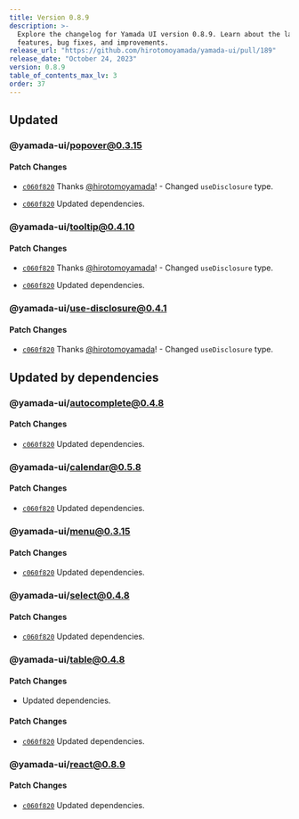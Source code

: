 ```yaml
---
title: Version 0.8.9
description: >-
  Explore the changelog for Yamada UI version 0.8.9. Learn about the latest
  features, bug fixes, and improvements.
release_url: "https://github.com/hirotomoyamada/yamada-ui/pull/189"
release_date: "October 24, 2023"
version: 0.8.9
table_of_contents_max_lv: 3
order: 37
---
```


## Updated

### @yamada-ui/popover@0.3.15

#### Patch Changes

- [`c060f820`](https://github.com/hirotomoyamada/yamada-ui/commit/c060f8203c8a0a4d13d38bef643fc0f719380f22) Thanks [@hirotomoyamada](https://github.com/hirotomoyamada)! - Changed `useDisclosure` type.

- [`c060f820`](https://github.com/hirotomoyamada/yamada-ui/commit/c060f8203c8a0a4d13d38bef643fc0f719380f22) Updated dependencies.

### @yamada-ui/tooltip@0.4.10

#### Patch Changes

- [`c060f820`](https://github.com/hirotomoyamada/yamada-ui/commit/c060f8203c8a0a4d13d38bef643fc0f719380f22) Thanks [@hirotomoyamada](https://github.com/hirotomoyamada)! - Changed `useDisclosure` type.

- [`c060f820`](https://github.com/hirotomoyamada/yamada-ui/commit/c060f8203c8a0a4d13d38bef643fc0f719380f22) Updated dependencies.

### @yamada-ui/use-disclosure@0.4.1

#### Patch Changes

- [`c060f820`](https://github.com/hirotomoyamada/yamada-ui/commit/c060f8203c8a0a4d13d38bef643fc0f719380f22) Thanks [@hirotomoyamada](https://github.com/hirotomoyamada)! - Changed `useDisclosure` type.

## Updated by dependencies

### @yamada-ui/autocomplete@0.4.8

#### Patch Changes

- [`c060f820`](https://github.com/hirotomoyamada/yamada-ui/commit/c060f8203c8a0a4d13d38bef643fc0f719380f22) Updated dependencies.

### @yamada-ui/calendar@0.5.8

#### Patch Changes

- [`c060f820`](https://github.com/hirotomoyamada/yamada-ui/commit/c060f8203c8a0a4d13d38bef643fc0f719380f22) Updated dependencies.

### @yamada-ui/menu@0.3.15

#### Patch Changes

- [`c060f820`](https://github.com/hirotomoyamada/yamada-ui/commit/c060f8203c8a0a4d13d38bef643fc0f719380f22) Updated dependencies.

### @yamada-ui/select@0.4.8

#### Patch Changes

- [`c060f820`](https://github.com/hirotomoyamada/yamada-ui/commit/c060f8203c8a0a4d13d38bef643fc0f719380f22) Updated dependencies.

### @yamada-ui/table@0.4.8

#### Patch Changes

- Updated dependencies.

#### Patch Changes

- [`c060f820`](https://github.com/hirotomoyamada/yamada-ui/commit/c060f8203c8a0a4d13d38bef643fc0f719380f22) Updated dependencies.

### @yamada-ui/react@0.8.9

#### Patch Changes

- [`c060f820`](https://github.com/hirotomoyamada/yamada-ui/commit/c060f8203c8a0a4d13d38bef643fc0f719380f22) Updated dependencies.
